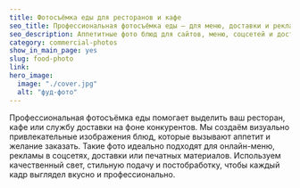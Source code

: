```yaml
---
title: Фотосъёмка еды для ресторанов и кафе
seo_title: Профессиональная фотосъёмка еды – для меню, доставки и рекламы
seo_description: Аппетитные фото блюд для сайтов, меню, соцсетей и доставки. Повысьте интерес к вашему ресторану с качественными фото!
category: commercial-photos
show_in_main_page: yes
slug: food-photo
link:
hero_image:
  image: "./cover.jpg"
  alt: "фуд-фото"
---
```

Профессиональная фотосъёмка еды помогает выделить ваш ресторан, кафе или службу доставки на фоне конкурентов. Мы создаём визуально привлекательные изображения блюд, которые вызывают аппетит и желание заказать. Такие фото идеально подходят для онлайн-меню, рекламы в соцсетях, доставки или печатных материалов. Используем качественный свет, стильную подачу и постобработку, чтобы каждый кадр выглядел вкусно и профессионально.
